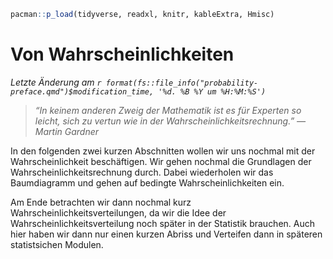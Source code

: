 ```r
pacman::p_load(tidyverse, readxl, knitr, kableExtra, Hmisc)
```

# Von Wahrscheinlichkeiten

*Letzte Änderung am `r format(fs::file_info("probability-preface.qmd")$modification_time, '%d. %B %Y um %H:%M:%S')`*

> *"In keinem anderen Zweig der Mathematik ist es für Experten so leicht, sich zu vertun wie in der Wahrscheinlichkeitsrechnung." --- Martin Gardner*

In den folgenden zwei kurzen Abschnitten wollen wir uns nochmal mit der Wahrscheinlichkeit beschäftigen. Wir gehen nochmal die Grundlagen der Wahrscheinlichkeitsrechnung durch. Dabei wiederholen wir das Baumdiagramm und gehen auf bedingte Wahrscheinlichkeiten ein.

Am Ende betrachten wir dann nochmal kurz Wahrscheinlichkeitsverteilungen, da wir die Idee der Wahrscheinlichkeitsverteilung noch später in der Statistik brauchen. Auch hier haben wir dann nur einen kurzen Abriss und Verteifen dann in späteren statistsichen Modulen.



